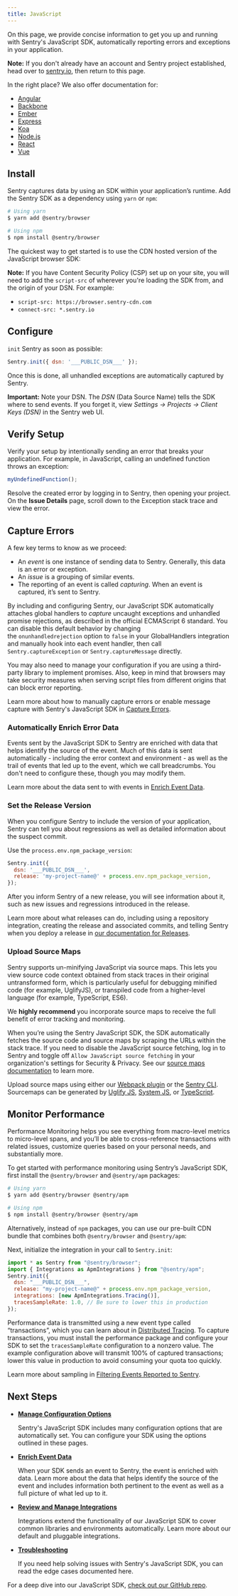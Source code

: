 ```yaml
---
title: JavaScript
---
```


On this page, we provide concise information to get you up and running with Sentry's JavaScript SDK, automatically reporting errors and exceptions in your application.

**Note:** If you don't already have an account and Sentry project established, head over to [sentry.io](https://sentry.io/signup/), then return to this page.

In the right place? We also offer documentation for:

- [Angular](/platforms/javascript/angular/)
- [Backbone](/clients/javascript/integrations/)
- [Ember](/platforms/javascript/ember/)
- [Express](/platforms/node/express/)
- [Koa](/platforms/node/koa/)
- [Node.js](/platforms/node/)
- [React](/platforms/javascript/react/)
- [Vue](/platforms/javascript/vue/)

## Install

Sentry captures data by using an SDK within your application’s runtime. Add the Sentry SDK as a dependency using `yarn` or `npm`:

```bash
# Using yarn
$ yarn add @sentry/browser

# Using npm
$ npm install @sentry/browser
```

The quickest way to get started is to use the CDN hosted version of the JavaScript browser SDK:

<JsCdnTag />

**Note:** If you have Content Security Policy (CSP) set up on your site, you will need to add the `script-src` of wherever you're loading the SDK from, and the origin of your DSN. For example:

- `script-src: https://browser.sentry-cdn.com`
- `connect-src: *.sentry.io`

## Configure

`init` Sentry as soon as possible:

```JavaScript
Sentry.init({ dsn: '___PUBLIC_DSN___' });
```

Once this is done, all unhandled exceptions are automatically captured by Sentry.

**Important:** Note your DSN. The _DSN_ (Data Source Name) tells the SDK where to send events. If you forget it, view _Settings -> Projects -> Client Keys (DSN)_ in the Sentry web UI.

## Verify Setup

Verify your setup by intentionally sending an error that breaks your application. For example, in JavaScript, calling an undefined function throws an exception:

```JavaScript
myUndefinedFunction();
```

Resolve the created error by logging in to Sentry, then opening your project. On the **Issue Details** page, scroll down to the Exception stack trace and view the error.

## Capture Errors

A few key terms to know as we proceed:

- An _event_ is one instance of sending data to Sentry. Generally, this data is an error or exception.
- An _issue_ is a grouping of similar events.
- The reporting of an event is called _capturing_.
  When an event is captured, it’s sent to Sentry.

By including and configuring Sentry, our JavaScript SDK automatically attaches global handlers to _capture_ uncaught exceptions and unhandled promise rejections, as described in the official ECMAScript 6 standard. You can disable this default behavior by changing the `onunhandledrejection` option to `false` in your GlobalHandlers integration and manually hook into each event handler, then call `Sentry.captureException` or `Sentry.captureMessage` directly.

You may also need to manage your configuration if you are using a third-party library to implement promises. Also, keep in mind that browsers may take security measures when serving script files from different origins that can block error reporting.

Learn more about how to manually capture errors or enable message capture with Sentry's JavaScript SDK in [Capture Errors](./errors/capture).

### Automatically Enrich Error Data

Events sent by the JavaScript SDK to Sentry are enriched with data that helps identify the source of the event. Much of this data is sent automatically - including the error context and environment - as well as the trail of events that led up to the event, which we call breadcrumbs. You don't need to configure these, though you may modify them.

Learn more about the data sent to with events in [Enrich Event Data](./errors/).

### Set the Release Version

When you configure Sentry to include the version of your application, Sentry can tell you about regressions as well as detailed information about the suspect commit.

Use the `process.env.npm_package_version`:

```JavaScript
Sentry.init({
  dsn: '___PUBLIC_DSN___',
  release: 'my-project-name@' + process.env.npm_package_version,
});
```

After you inform Sentry of a new release, you will see information about it, such as new issues and regressions introduced in the release.

Learn more about what releases can do, including using a repository integration, creating the release and associated commits, and telling Sentry when you deploy a release in [our documentation for Releases](/product/releases/).

### Upload Source Maps

Sentry supports un-minifying JavaScript via source maps. This lets you view source code context obtained from stack traces in their original untransformed form, which is particularly useful for debugging minified code (for example, UglifyJS), or transpiled code from a higher-level language (for example, TypeScript, ES6).

We **highly recommend** you incorporate source maps to receive the full benefit of error tracking and monitoring.

When you’re using the Sentry JavaScript SDK, the SDK automatically fetches the source code and source maps by scraping the URLs within the stack trace. If you need to disable the JavaScript source fetching, log in to Sentry and toggle off `Allow JavaScript source fetching` in your organization's settings for Security & Privacy. See our [source maps documentation](./config/config/sourcemaps) to learn more.

Upload source maps using either our [Webpack plugin](./config/sourcemaps/#webpack) or the [Sentry CLI](/cli/). Sourcemaps can be generated by [Uglify JS](./config/config/sourcemaps/#uglifyjs), [System JS](./config/sourcemaps/#systemjs), or [TypeScript](./config/config/sourcemaps/#typescript).

## Monitor Performance

Performance Monitoring helps you see everything from macro-level metrics to micro-level spans, and you’ll be able to cross-reference transactions with related issues, customize queries based on your personal needs, and substantially more.

To get started with performance monitoring using Sentry’s JavaScript SDK, first install the `@sentry/browser` and `@sentry/apm` packages:

```bash
# Using yarn
$ yarn add @sentry/browser @sentry/apm

# Using npm
$ npm install @sentry/browser @sentry/apm
```

Alternatively, instead of `npm` packages, you can use our pre-built CDN bundle that combines both `@sentry/browser` and `@sentry/apm`:

<JsCdnTag apm={true} />

Next, initialize the integration in your call to `Sentry.init`:

```javascript
import * as Sentry from "@sentry/browser";
import { Integrations as ApmIntegrations } from "@sentry/apm";
Sentry.init({
  dsn: "___PUBLIC_DSN___",
  release: "my-project-name@" + process.env.npm_package_version,
  integrations: [new ApmIntegrations.Tracing()],
  tracesSampleRate: 1.0, // Be sure to lower this in production
});
```

Performance data is transmitted using a new event type called “transactions”, which you can learn about in [Distributed Tracing](/product/performance/distributed-tracing). To capture transactions, you must install the performance package and configure your SDK to set the `tracesSampleRate` configuration to a nonzero value. The example configuration above will transmit 100% of captured transactions; lower this value in production to avoid consuming your quota too quickly.

Learn more about sampling in [Filtering Events Reported to Sentry](./config/filter).

## Next Steps

- **[Manage Configuration Options](./config/)**

  Sentry's JavaScript SDK includes many configuration options that are automatically set. You can configure your SDK using the options outlined in these pages.

- **[Enrich Event Data](./errors/)**

  When your SDK sends an event to Sentry, the event is enriched with data. Learn more about the data that helps identify the source of the event and includes information both pertinent to the event as well as a full picture of what led up to it.

- **[Review and Manage Integrations](./integrations/)**

  Integrations extend the functionality of our JavaScript SDK to cover common libraries and environments automatically. Learn more about our default and pluggable integrations.

- **[Troubleshooting](./troubleshooting/)**

  If you need help solving issues with Sentry's JavaScript SDK, you can read the edge cases documented here.

For a deep dive into our JavaScript SDK, [check out our GitHub repo](http://getsentry.github.io/sentry-javascript/).

